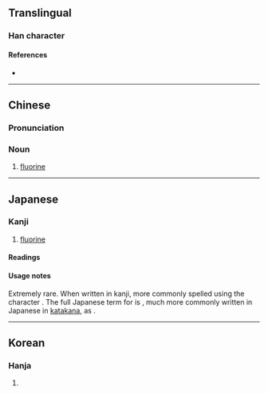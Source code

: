 {{character info/new}}
==Translingual==

===Han character===
{{Han char|rn=84|rad=气|as=05|sn=9|four=80510|canj=ONLLN|ids=⿹气弗}}

====References====
* {{Han ref|kx=0599.111|dkj=17058|hdz=32011.060|uh=6C1F|ud=27679|bh=AC74|bd=44148}}

----

==Chinese==
{{zh-forms}}

===Pronunciation===
{{zh-pron
|m=fú
|c=fat1
|mc=
|oc=
|ma=
|cat=n
}}

===Noun===
{{zh-noun}}

# {{lb|zh|chemistry}} [[fluorine]]

{{zh-cat|Chemical elements}}

----

==Japanese==

===Kanji===
{{ja-kanji|grade=uc|rs=气05}}

# [[fluorine]]

====Readings====
{{ja-readings
|goon=[[ふつ]] (futsu)
|kanon=[[ふつ]] (futsu)
}}

====Usage notes====
Extremely rare.  When written in kanji, more commonly spelled using the character {{l|ja|弗}}.  The full Japanese term for {{m|en|fluorine}} is {{ja-l|弗素}}, much more commonly written in Japanese in [[katakana]], as {{ja-l|フッ素}}.

----

==Korean==

===Hanja===
{{ko-hanja|hangeul=불|eumhun=|rv=bul|mr=pul|y=pul}}

# {{defn|lang=ko|sort=气05}}